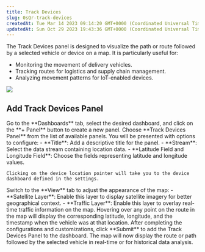 ```yaml
---
title: Track Devices
slug: 0sQr-track-devices
createdAt: Tue Mar 14 2023 09:14:20 GMT+0000 (Coordinated Universal Time)
updatedAt: Sun Oct 29 2023 19:43:36 GMT+0000 (Coordinated Universal Time)
---
```


The Track Devices panel is designed to visualize the path or route followed by a selected vehicle or device on a map. It is particularly useful for:

- Monitoring the movement of delivery vehicles.
- Tracking routes for logistics and supply chain management.
- Analyzing movement patterns for IoT-enabled devices.


![](https://usercontent.clueso.io/1f4455e0-789e-4beb-8cd9-4dac96bc47e4/0da98d18-fcec-4c69-81b9-26c8b6d0e7ee/74c4ebcd-727f-48d5-8703-01e8212b0c43/images/4462d625-7964-4103-b556-3c75bc18ee91.gif)

## Add Track Devices Panel

<Steps>
  <Step title="Navigate to Dashboards">
    Go to the **Dashboards** tab, select the desired dashboard, and click on the **+ Panel** button to create a new panel.
  </Step>
  <Step title="Select Track Devices Panel">
    Choose **Track Devices Panel** from the list of available panels.  
  </Step>
  <Step title="Configure General Settings">
    You will be presented with options to configure:
    - **Title**: Add a descriptive title for the panel.
    - **Stream**: Select the data stream containing location data.
    - **Latitude Field and Longitude Field**: Choose the fields representing latitude and longitude values.

    Clicking on the device location pointer will take you to the device dashboard defined in the settings.
  </Step>
  <Step title="Customize View Settings">
    Switch to the **View** tab to adjust the appearance of the map:
    - **Satellite Layer**: Enable this layer to display satellite imagery for better geographical context.  
    - **Traffic Layer**: Enable this layer to overlay real-time traffic information on the map. 
  </Step>
  <Step title="Submit the Panel">
  <Note>Hovering over any point on the route in the map will display the corresponding latitude, longitude, and the timestamp when the vehicle was at that location.</Note>
    After completing the configurations and customizations, click **Submit** to add the Track Devices Panel to the dashboard.  
    The map will now display the route or path followed by the selected vehicle in real-time or for historical data analysis.
  </Step>
</Steps>
